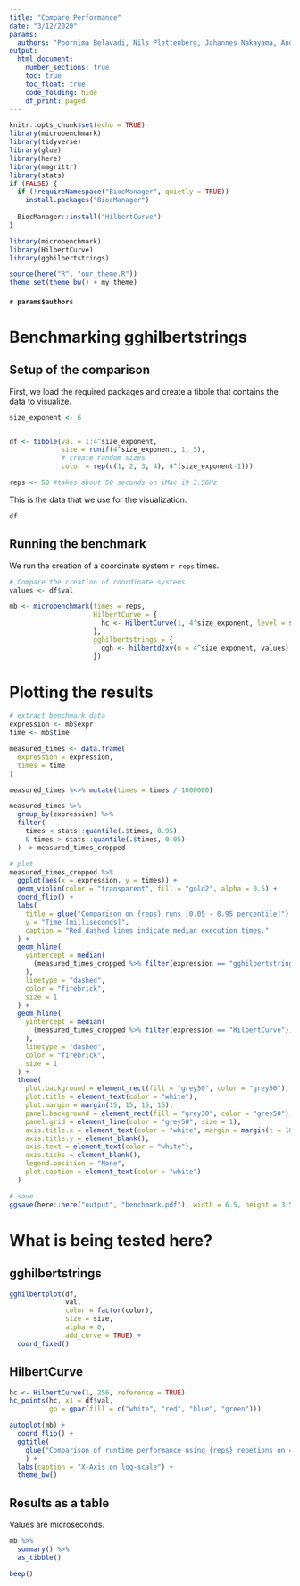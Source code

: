 ```yaml
---
title: "Compare Performance"
date: "3/12/2020"
params: 
  authors: "Poornima Belavadi, Nils Plettenberg, Johannes Nakayama, André Calero Valdez"
output: 
  html_document:
    number_sections: true
    toc: true
    toc_float: true
    code_folding: hide
    df_print: paged
---
```


```r
knitr::opts_chunk$set(echo = TRUE)
library(microbenchmark)
library(tidyverse)
library(glue)
library(here)
library(magrittr)
library(stats)
if (FALSE) {
  if (!requireNamespace("BiocManager", quietly = TRUE))
    install.packages("BiocManager")
  
  BiocManager::install("HilbertCurve")
}

library(microbenchmark)
library(HilbertCurve)
library(gghilbertstrings)

source(here("R", "our_theme.R"))
theme_set(theme_bw() + my_theme)
```

#### `r params$authors` {-}

# Benchmarking gghilbertstrings

## Setup of the comparison

First, we load the required packages and create a tibble that contains the data to visualize.

```r
size_exponent <- 6


df <- tibble(val = 1:4^size_exponent,
             size = runif(4^size_exponent, 1, 5),
             # create random sizes
             color = rep(c(1, 2, 3, 4), 4^(size_exponent-1)))

reps <- 50 #takes about 50 seconds on iMac i9 3.5GHz
```

This is the data that we use for the visualization.

```r
df
```


## Running the benchmark
We run the creation of a coordinate system `r reps` times.

```r
# Compare the creation of coordinate systems
values <- df$val

mb <- microbenchmark(times = reps,
                     HilbertCurve = {
                       hc <- HilbertCurve(1, 4^size_exponent, level = size_exponent, newpage = FALSE)
                     },
                     gghilbertstrings = {
                       ggh <- hilbertd2xy(n = 4^size_exponent, values)
                     })
```



# Plotting the results

```r
# extract benchmark data
expression <- mb$expr
time <- mb$time

measured_times <- data.frame(
  expression = expression,
  times = time
)

measured_times %<>% mutate(times = times / 1000000)

measured_times %>%
  group_by(expression) %>%
  filter(
    times < stats::quantile(.$times, 0.95) 
    & times > stats::quantile(.$times, 0.05)
  ) -> measured_times_cropped

# plot
measured_times_cropped %>% 
  ggplot(aes(x = expression, y = times)) +
  geom_violin(color = "transparent", fill = "gold2", alpha = 0.5) +
  coord_flip() +
  labs(
    title = glue("Comparison on {reps} runs [0.05 - 0.95 percentile]"),
    y = "Time [milliseconds]",
    caption = "Red dashed lines indicate median execution times."
  ) +
  geom_hline(
    yintercept = median(
      (measured_times_cropped %>% filter(expression == "gghilbertstrings"))$times
    ),
    linetype = "dashed",
    color = "firebrick",
    size = 1
  ) +
  geom_hline(
    yintercept = median(
      (measured_times_cropped %>% filter(expression == "HilbertCurve"))$times
    ),
    linetype = "dashed",
    color = "firebrick",
    size = 1
  ) +
  theme(
    plot.background = element_rect(fill = "grey50", color = "grey50"),
    plot.title = element_text(color = "white"),
    plot.margin = margin(15, 15, 15, 15),
    panel.background = element_rect(fill = "grey30", color = "grey50"),
    panel.grid = element_line(color = "grey50", size = 1),
    axis.title.x = element_text(color = "white", margin = margin(t = 10, b = 10)),
    axis.title.y = element_blank(),
    axis.text = element_text(color = "white"),
    axis.ticks = element_blank(),
    legend.position = "None",
    plot.caption = element_text(color = "white")
  )

# save
ggsave(here::here("output", "benchmark.pdf"), width = 6.5, height = 3.5, dpi = 900)
```


# What is being tested here?

## gghilbertstrings

```r
gghilbertplot(df,
              val,
              color = factor(color),
              size = size,
              alpha = 0,
              add_curve = TRUE) +
  coord_fixed()
```

## HilbertCurve

```r
hc <- HilbertCurve(1, 256, reference = TRUE)
hc_points(hc, x1 = df$val, 
          gp = gpar(fill = c("white", "red", "blue", "green")))
```





```r
autoplot(mb) +
  coord_flip() +
  ggtitle(
    glue("Comparison of runtime performance using {reps} repetions on 4 levels")
    ) +
  labs(caption = "X-Axis on log-scale") +
  theme_bw()
```

## Results as a table
Values are microseconds.

```r
mb %>% 
  summary() %>% 
  as_tibble() 
```

```r
beep()
```
